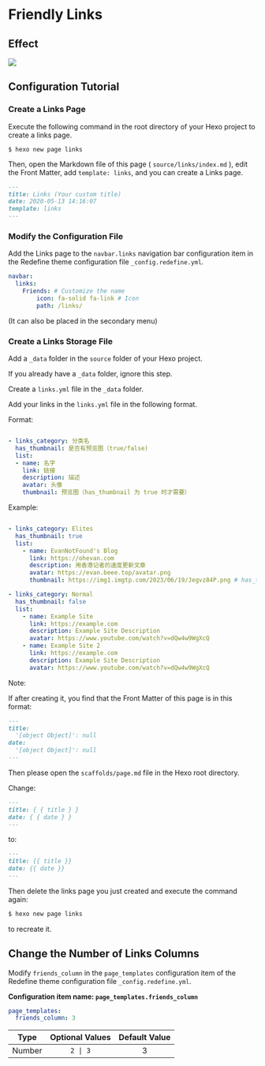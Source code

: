 # Friendly Links

## Effect

![](https://evan.beee.top/img/2023/06/22/1b0338cab5f96121a062383c8090a958.png)

## Configuration Tutorial


<Steps>

### Create a Links Page

Execute the following command in the root directory of your Hexo project to create a links page.

```shell
$ hexo new page links
```

Then, open the Markdown file of this page ( `source/links/index.md` ), edit the Front Matter, add `template: links`, and you can create a Links page.

```markdown filename="source/links/index.md" {4}
---
title: Links (Your custom title)
date: 2020-05-13 14:16:07
template: links
---
```

### Modify the Configuration File

Add the Links page to the `navbar.links` navigation bar configuration item in the Redefine theme configuration file `_config.redefine.yml`.

```yaml filename="_config.redefine.yml" {3-5}
navbar:
  links:
    Friends: # Customize the name
        icon: fa-solid fa-link # Icon
        path: /links/
```

(It can also be placed in the secondary menu)

### Create a Links Storage File

Add a `_data` folder in the `source` folder of your Hexo project.

If you already have a `_data` folder, ignore this step.

Create a `links.yml` file in the `_data` folder.

Add your links in the `links.yml` file in the following format.

Format:

```yaml filename="source/_data/links.yml"

- links_category: 分类名
  has_thumbnail: 是否有预览图（true/false)
  list: 
  - name: 名字
    link: 链接
    description: 描述
    avatar: 头像
    thumbnail: 预览图（has_thumbnail 为 true 时才需要）

```

Example:

```yaml filename="source/_data/links.yml"

- links_category: Elites
  has_thumbnail: true
  list: 
    - name: EvanNotFound's Blog
      link: https://ohevan.com
      description: 用香港记者的速度更新文章
      avatar: https://evan.beee.top/avatar.png
      thumbnail: https://img1.imgtp.com/2023/06/19/Jegvz84P.png # has_thumbnail 为 true 时才需要

- links_category: Normal
  has_thumbnail: false
  list: 
    - name: Example Site
      link: https://example.com
      description: Example Site Description
      avatar: https://www.youtube.com/watch?v=dQw4w9WgXcQ
    - name: Example Site 2
      link: https://example.com
      description: Example Site Description
      avatar: https://www.youtube.com/watch?v=dQw4w9WgXcQ

```

</Steps>

Note:

If after creating it, you find that the Front Matter of this page is in this format:

```markdown filename="source/links/index.md"
---
title:
  '[object Object]': null
date:
  '[object Object]': null
---
```

Then please open the `scaffolds/page.md` file in the Hexo root directory.

Change:

```markdown filename="scaffolds/page.md"
---
title: { { title } }
date: { { date } }
---
```

to:

```markdown filename="scaffolds/page.md"
---
title: {{ title }}
date: {{ date }}
---
```

Then delete the links page you just created and execute the command again:

```bash
$ hexo new page links
```

to recreate it.

## Change the Number of Links Columns

Modify `friends_column` in the `page_templates` configuration item of the Redefine theme configuration file `_config.redefine.yml`.

**Configuration item name: `page_templates.friends_column`**

```yaml filename="_config.redefine.yml"
page_templates:
  friends_column: 3
```

| Type | Optional Values | Default Value |
| :---: | :---: | :---: |
| Number | `2 \| 3` | 3 |

